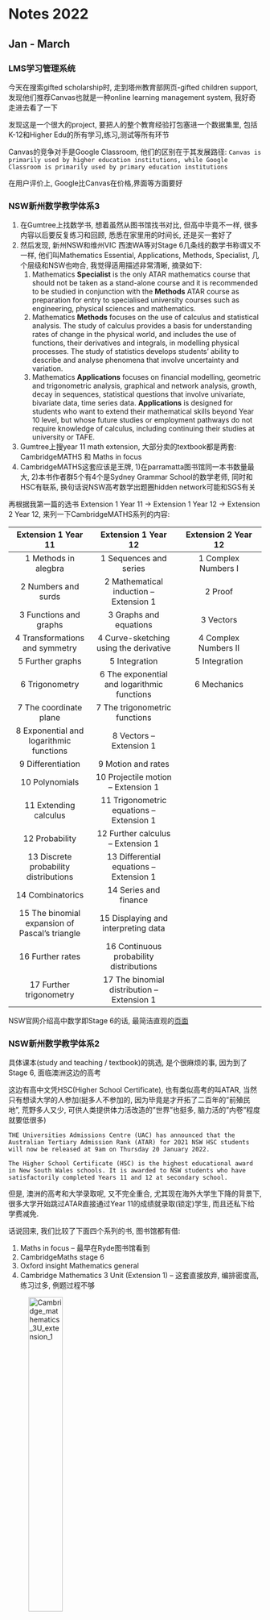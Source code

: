 # Notes 2022

## Jan - March

### LMS学习管理系统

今天在搜索gifted scholarship时, 走到塔州教育部网页-gifted children support, 发现他们推荐Canvas也就是一种online learning management system, 我好奇走进去看了一下

发现这是一个很大的project, 要把人的整个教育经验打包塞进一个数据集里, 包括K-12和Higher Edu的所有学习,练习,测试等所有环节

Canvas的竞争对手是Google Classroom, 他们的区别在于其发展路径: 
`Canvas is primarily used by higher education institutions, while Google Classroom is primarily used by primary education institutions`

在用户评价上, Google比Canvas在价格,界面等方面要好



### NSW新州数学教学体系3

1. 在Gumtree上找数学书, 想着虽然从图书馆找书对比, 但高中毕竟不一样, 很多内容以后要反复练习和回顾, 悉悉在家里用的时间长, 还是买一套好了
1. 然后发现, 新州NSW和维州VIC 西澳WA等对Stage 6几条线的数学书称谓又不一样, 他们叫Mathematics Essential, Applications, Methods, Specialist, 几个层级和NSW也吻合, 我觉得适用描述非常清晰, 摘录如下:
	1. Mathematics **Specialist** is the only ATAR mathematics course that should not be taken as a stand-alone course and it is recommended to be studied in conjunction with the **Methods** ATAR course as preparation for entry to specialised university courses such as engineering, physical sciences and mathematics.
	1. Mathematics **Methods** focuses on the use of calculus and statistical analysis. The study of calculus provides a basis for understanding rates of change in the physical world, and includes the use of functions, their derivatives and integrals, in modelling physical processes. The study of statistics develops students’ ability to describe and analyse phenomena that involve uncertainty and variation.
	1. Mathematics **Applications** focuses on financial modelling, geometric and trigonometric analysis, graphical and network analysis, growth, decay in sequences, statistical questions that involve univariate, bivariate data, time series data. **Applications** is designed for students who want to extend their mathematical skills beyond Year 10 level, but whose future studies or employment pathways do not require knowledge of calculus, including continuing their studies at university or TAFE.
1. Gumtree上搜year 11 math extension, 大部分卖的textbook都是两套: CambridgeMATHS 和 Maths in focus
1. CambridgeMATHS这套应该是王牌, 1)在parramatta图书馆同一本书数量最大, 2)本书作者群5个有4个是Sydney Grammar School的数学老师, 同时和HSC有联系, 换句话说NSW高考数学出题圈hidden network可能和SGS有关 

再根据我第一篇的选书 Extension 1 Year 11 -> Extension 1 Year 12 -> Extension 2 Year 12, 来列一下CambridgeMATHS系列的内容:

| Extension 1 Year 11    |   Extension 1 Year 12   |   Extension 2 Year 12   |
|:----------------------:|:-----------------------:|:-----------------------:|
|1 Methods in alegbra    | 1 Sequences and series  | 1 Complex Numbers I |
|2 Numbers and surds     | 2 Mathematical induction – Extension 1 | 2 Proof |
|3 Functions and graphs  | 3 Graphs and equations | 3 Vectors |
|4 Transformations and symmetry | 4 Curve-sketching using the derivative | 4 Complex Numbers II |
|5 Further graphs        | 5 Integration | 5 Integration |
|6 Trigonometry          | 6 The exponential and logarithmic functions | 6 Mechanics |
|7 The coordinate plane  | 7 The trigonometric functions |
|8 Exponential and logarithmic functions | 8 Vectors – Extension 1 |
|9 Differentiation       | 9 Motion and rates |
|10 Polynomials          | 10 Projectile motion – Extension 1 |
|11 Extending calculus   | 11 Trigonometric equations – Extension 1 |
|12 Probability          | 12 Further calculus – Extension 1 |
|13 Discrete probability distributions | 13 Differential equations – Extension 1 |
|14 Combinatorics        | 14 Series and finance |
|15 The binomial expansion of Pascal's triangle | 15 Displaying and interpreting data |
|16 Further rates        | 16 Continuous probability distributions |
|17 Further trigonometry | 17 The binomial distribution – Extension 1 | 

NSW官网介绍高中数学即Stage 6的话, 最简洁直观的[页面](https://educationstandards.nsw.edu.au/wps/portal/nesa/11-12/stage-6-learning-areas/stage-6-mathematics)


### NSW新州数学教学体系2

具体课本(study and teaching / textbook)的挑选, 是个很麻烦的事, 因为到了Stage 6, 面临澳洲这边的高考

这边有高中文凭HSC(Higher School Certificate), 也有类似高考的叫ATAR, 当然只有想读大学的人参加(挺多人不参加的, 因为毕竟是才开拓了二百年的"前殖民地", 荒野多人又少, 可供人类提供体力活改造的"世界"也挺多, 脑力活的"内卷"程度就要低很多)

`THE Universities Admissions Centre (UAC) has announced that the Australian Tertiary Admission Rank (ATAR) for 2021 NSW HSC students will now be released at 9am on Thursday 20 January 2022.`

`The Higher School Certificate (HSC) is the highest educational award in New South Wales schools. It is awarded to NSW students who have satisfactorily completed Years 11 and 12 at secondary school.`

但是, 澳洲的高考和大学录取呢, 又不完全重合, 尤其现在海外大学生下降的背景下, 很多大学开始跳过ATAR直接通过Year 11的成绩就录取(锁定)学生, 而且还私下给学费减免.

话说回来, 我们比较了下面四个系列的书, 图书馆都有借:

1. Maths in focus -- 最早在Ryde图书馆看到
1. CambridgeMaths stage 6 
1. Oxford insight Mathematics general
1. Cambridge Mathematics 3 Unit (Extension 1) -- 这套直接放弃, 编排密度高, 练习过多, 例题过程不够

![Cambridge_mathematics_3U_extension_1](figs/fig_cambridgemathematics3U.png){width=40%}

![CambridgeMaths](figs/fig_camMaths.png){width=40%}

![Oxford_insight](figs/fig_oxfordmath.png){width=40%}

 
### NSW新州数学教学体系1

悉悉2022年3月6日, 正式学完K-Year10的数学, 已自学内容包括: 

1. Kumon math A to K-level, 
1. NAPLAN Year 7, 
1. IB Mathematics Grade 8/9, 
1. Cambridge MATHS NSW Year 9/10 

前面三个是以前学习的, 到悉尼后发现NSW有一套数学体系, 为了适应这边的内容开始进入NSW的教材和workbook. 然后计划进入下一阶段, 发现其复杂性有点超过我们的想象, 随后做了一点研究, 先整理点名词:

1. K11-12, 也对应 Year 11 和 Year 12, 都叫Stage 6, 对应IB体系的IBDP阶段(IB和IBDP请自查)
1. 但不同的州对 Year 11-12 定位不一样, ACT首领地和TAS叫"大学前阶段", 其他地方还是归为中学, 可比作中国的高中一二年级(我和老婆开始以为是高三读两年, 后来觉得还是高一高二更合适, 这边还有个Year 13, 类比高三, 但不完全围绕高考)
1. 2012年的NSW教学改革后, 数学分4个难易级别: 标准, 高级, extension 1(3Unit), extension 2(4Unit). 
1. 最低的标准=life skills级别, 我和Summer觉得和Year 10内容差不多; 
1. 高级advanced数学内容明显就加深了, 就出现微积分了, 我翻了一下他们94年的所谓"高考试卷", 这种级别的卷子已经非常难了
    1. 有时候看到叫enhanced的教科书, 这个叫法应该是改革前的
	1. 包含关系: Extension 1 Year 11(12) course includes Advanced Year 11(12) course
	1. 包含关系: Extension 2 Year 12 course includes Extension 1 Year 12 course & Advanced Year 12 course
	1. 选书结论: Extension 1 Year 11 -> Extension 1 Year 12(900多页) -> Extension 2 Year 12 (书和课程不一样)

我和Summer觉得高中生学数学按照学术能力划分非常合理, 类似中国大学生考研究生选择 数一, 数二, 数三 的卷子

但现在我们的问题是: 悉悉怎么自学后面的数学呢? 

1. 数学4条路线, 第2条advanced的书看过, 不难. 总之第1和第2条线和前面Year10相比, 扩展不大
1. 第3条线的教科书我对比了, 是cover第2条线内容的(800多页 VS. 500多页), 
1. 第4条线的书比较薄, 明显是第3条的递进, 结论就是选第3条线(extension 1 还有个preliminary配合)



### Sydney Grammar School悉尼文法学校申请

悉悉的申请悉尼文法学校其实已经有了进展, 我和Summer准备的材料内容应该是很impressive, 但是写的statement真的语病很多(我回头去看真羞愧), 但是不管怎样收到了reply说5月底Year 3 assessment, 下个月会通知details, 

![xxx](figs/xxx.png){width=50%}

今天先挖个坑, 贴一些新足迹帖子讨论里的摘录:

```r
-- 考试内容与流程
三年级招一个班，大约是15-18人——参加考试的大约100-150。
2018 y3 entrance exam 
9:00 AM 参加 year3入学考试，100多个孩子吧。
快九点是校长简单介绍几句就让大家放松，就让孩子们上楼，家长们也慢慢散了。

中午12点20左右，只见孩子们一批批被放了出来。考了什么：
1）reading comprehension，貌似有三四篇文章，之后有选择题和true or false
2）creative writing，20分钟写一篇文章，儿子说时间够
3）maths和problem solving
两套题，problem solving 较难，儿子出来就说最后一道题肯定错了。没有除法，分数有一道。
看来还是没有超大纲，考基本功和灵活运用
4）spelling，20个单词，长的有photograph，儿子说没学校难

按姓氏顺序分班，和其他班的家长交流下来，感觉不止一套试题，可能是为了保密性考虑吧

2017 y3 entrance exam 
英语: 考词汇量考知识面：这次是填空题，有难度哦...
例举一下：Dolphins manage to keep an Eye Out While Sleeping in order to look out for____.
小A填predators（掠食者），我感觉填danger可能更好！不一定只有捕食者，也可能要应对各种危机嘛。
阅读：阅读短篇，是非题。
听力和写作：听老师讲一个故事，然后接下去续写故事，所以既考了听力，又考写作能力。总之是看孩子英语全方面的能力，很有挑战性！
数学: 小A说是35道选择题，时间不够，没有锻炼过所以答题速度跟不上，不过据说题目不是特别难。

-- St Ives Sydney Grammar Y3考试
今年因为是疫情关系，所以以往的一轮笔试，一轮小组面试，压缩到一天完成。从早上9点到下午1点。
孩子们集中在一起准备出发，引领他们的老师问大家有没有问题。

考试内容。
第一部分是25道数学题，比较简单，GA占了较大比重，45分钟内完成。
(儿子说他15分钟就做完了，然后去看书。他很高兴找到了H.G Well 的The Invisible Man，看了两个chapter）
第二部分是阅读理解，好像就几道题，也比较简单，也是30/45分钟左右完成。(具体他也说不出来了， 反正就是不难)
第三部分是写作，老师读了一个（寓言）故事，然后孩子要按照这个故事写自己的寓言故事。

小组活动是拼图，500片那种大拼图。
儿子抱怨说拼图很难，他只找了7个，最多的找到了11个。
我家儿子还不知道这也是考核内容，以为就是娱乐放松活动。。。。。。

补习问题:
SG 有问题问孩子有没有去补习学校？一般孩子们都是如实回答？
在笔试当天考试开始前会让孩子们填个表，其中就有问参加了哪些补习班，要求填写补习的具体时间补习社的名字，哪些课外活动. 
个人认为最好如实填写，即使因为这个拿不到奖学金，我们也绝不能教孩子撒谎，
最后一关面试时也会被问到这个事情，孩子一定要有底气说实话.
而且并不是大家说的补习了的孩子sg不愿意要，补习和补习还分情况了:
有的补习7年有的5年有的半年，有的在外面补有的在家补，你说学校怎么去评判这个补习呢。
所以孩子全面发展是硬道理，group activity后你会发现，
那些参加的孩子里有好些什么钢琴小提琴8级的，孩子们在一起玩会互相交流。
还有就是sg里面很多没有拿奖学金的孩子比有些拿了的厉害。
```